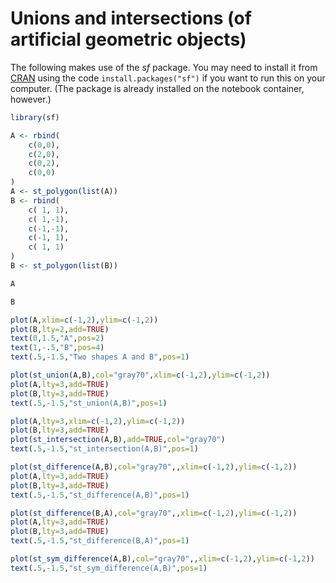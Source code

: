 # Unions and intersections (of artificial geometric objects)


The following makes use of the *sf* package. You may need to install it from
[CRAN](https://cran.r-project.org/package=sf) using the code
`install.packages("sf")` if you want to run this on your computer. (The
package is already installed on the notebook container, however.)

```r
library(sf)
```

```r
A <- rbind(
    c(0,0),
    c(2,0),
    c(0,2),
    c(0,0)
)
A <- st_polygon(list(A))
B <- rbind(
    c( 1, 1),
    c( 1,-1),
    c(-1,-1),
    c(-1, 1),
    c( 1, 1)
)
B <- st_polygon(list(B))
```

```r
A
```

```r
B
```

```r
plot(A,xlim=c(-1,2),ylim=c(-1,2))
plot(B,lty=2,add=TRUE)
text(0,1.5,"A",pos=2)
text(1,-.5,"B",pos=4)
text(.5,-1.5,"Two shapes A and B",pos=1)
```

```r
plot(st_union(A,B),col="gray70",xlim=c(-1,2),ylim=c(-1,2))
plot(A,lty=3,add=TRUE)
plot(B,lty=3,add=TRUE)
text(.5,-1.5,"st_union(A,B)",pos=1)
```

```r
plot(A,lty=3,xlim=c(-1,2),ylim=c(-1,2))
plot(B,lty=3,add=TRUE)
plot(st_intersection(A,B),add=TRUE,col="gray70")
text(.5,-1.5,"st_intersection(A,B)",pos=1)
```

```r
plot(st_difference(A,B),col="gray70",,xlim=c(-1,2),ylim=c(-1,2))
plot(A,lty=3,add=TRUE)
plot(B,lty=3,add=TRUE)
text(.5,-1.5,"st_difference(A,B)",pos=1)
```

```r
plot(st_difference(B,A),col="gray70",,xlim=c(-1,2),ylim=c(-1,2))
plot(A,lty=3,add=TRUE)
plot(B,lty=3,add=TRUE)
text(.5,-1.5,"st_difference(B,A)",pos=1)
```

```r
plot(st_sym_difference(A,B),col="gray70",,xlim=c(-1,2),ylim=c(-1,2))
text(.5,-1.5,"st_sym_difference(A,B)",pos=1)
```

